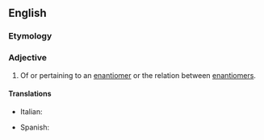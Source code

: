 ==English==

===Etymology===
{{suffix|en|enantiomer|ic}}

===Adjective===
{{en-adj|-}}

# Of or pertaining to an [[enantiomer]] or the relation between [[enantiomers]].

====Translations====
{{trans-top|pertaining to an enantiomer}}
* Italian: {{t|it|enantiomerico}}
{{trans-mid}}
* Spanish: {{t|es|enantiomérico}}
{{trans-bottom}}